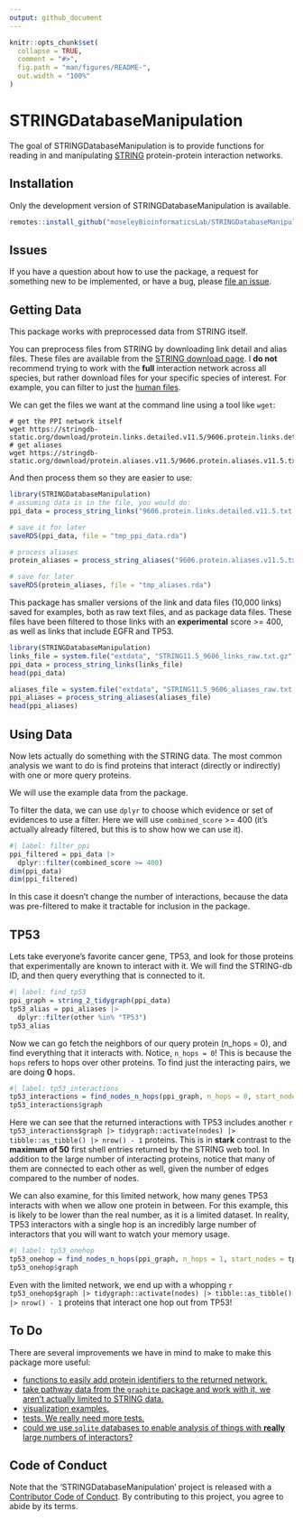 ```yaml
---
output: github_document
---
```


<!-- README.md is generated from README.Rmd. Please edit that file -->

```r
knitr::opts_chunk$set(
  collapse = TRUE,
  comment = "#>",
  fig.path = "man/figures/README-",
  out.width = "100%"
)
```
# STRINGDatabaseManipulation

The goal of STRINGDatabaseManipulation is to provide functions for reading in and manipulating [STRING](https://string-db.org/) protein-protein interaction networks.

## Installation

Only the development version of STRINGDatabaseManipulation is available. 

``` r
remotes::install_github("moseleyBioinformaticsLab/STRINGDatabaseManipulation")
```

## Issues

If you have a question about how to use the package, a request for something new to be implemented, or have a bug, please [file an issue](https://github.com/moseleyBioinformaticsLab/STRINGDatabaseManipulation/issues).

## Getting Data

This package works with preprocessed data from STRING itself. 

You can preprocess files from STRING by downloading link detail and alias files.
These files are available from the [STRING download page](https://string-db.org/cgi/download).
I **do not** recommend trying to work with the **full** interaction network across all species, but rather download files for your specific species of interest.
For example, you can filter to just the [human files](https://string-db.org/cgi/download?&species_text=Homo+sapiens).

We can get the files we want at the command line using a tool like `wget`:

```
# get the PPI network itself
wget https://stringdb-static.org/download/protein.links.detailed.v11.5/9606.protein.links.detailed.v11.5.txt.gz
# get aliases
wget https://stringdb-static.org/download/protein.aliases.v11.5/9606.protein.aliases.v11.5.txt.gz
``` 

And then process them so they are easier to use:

```r
library(STRINGDatabaseManipulation)
# assuming data is in the file, you would do:
ppi_data = process_string_links("9606.protein.links.detailed.v11.5.txt.gz")

# save it for later
saveRDS(ppi_data, file = "tmp_ppi_data.rda")

# process aliases
protein_aliases = process_string_aliases("9606.protein.aliases.v11.5.txt.gz")

# save for later
saveRDS(protein_aliases, file = "tmp_aliases.rda")
```

This package has smaller versions of the link and data files (10,000 links) saved for examples, both as raw text files, and as package data files.
These files have been filtered to those links with an **experimental** score >= 400, as well as links that include EGFR and TP53.

```r
library(STRINGDatabaseManipulation)
links_file = system.file("extdata", "STRING11.5_9606_links_raw.txt.gz", package = "STRINGDatabaseManipulation")
ppi_data = process_string_links(links_file)
head(ppi_data)

aliases_file = system.file("extdata", "STRING11.5_9606_aliases_raw.txt.gz", package = "STRINGDatabaseManipulation")
ppi_aliases = process_string_aliases(aliases_file)
head(ppi_aliases)
```

## Using Data

Now lets actually do something with the STRING data.
The most common analysis we want to do is find proteins that interact (directly or indirectly) with one or more query proteins.

We will use the example data from the package.

To filter the data, we can use `dplyr` to choose which evidence or set of evidences to use a filter.
Here we will use `combined_score` >= 400 (it's actually already filtered, but this is to show how we can use it).

```r
#| label: filter_ppi
ppi_filtered = ppi_data |>
  dplyr::filter(combined_score >= 400)
dim(ppi_data)
dim(ppi_filtered)
```

In this case it doesn't change the number of interactions, because the data was pre-filtered to make it tractable for inclusion in the package.

## TP53

Lets take everyone's favorite cancer gene, TP53, and look for those proteins that experimentally are known to interact with it.
We will find the STRING-db ID, and then query everything that is connected to it.

```r
#| label: find_tp53
ppi_graph = string_2_tidygraph(ppi_data)
tp53_alias = ppi_aliases |>
  dplyr::filter(other %in% "TP53")
tp53_alias
```

Now we can go fetch the neighbors of our query protein (n_hops = 0), and find everything that it interacts with.
Notice, `n_hops = 0`!
This is because the `hops` refers to hops over other proteins.
To find just the interacting pairs, we are doing **0** hops.

```r
#| label: tp53_interactions
tp53_interactions = find_nodes_n_hops(ppi_graph, n_hops = 0, start_nodes = tp53_alias$string)
tp53_interactions$graph
```

Here we can see that the returned interactions with TP53 includes another `r tp53_interactions$graph |> tidygraph::activate(nodes) |> tibble::as_tibble() |> nrow() - 1` proteins.
This is in **stark** contrast to the **maximum of 50** first shell entries returned by the STRING web tool.
In addition to the large number of interacting proteins, notice that many of them are connected to each other as well, given the number of edges compared to the number of nodes.


We can also examine, for this limited network, how many genes TP53 interacts with when we allow one protein in between.
For this example, this is likely to be lower than the real number, as it is a limited dataset.
In reality, TP53 interactors with a single hop is an incredibly large number of interactors that you will want to watch your memory usage.

```r
#| label: tp53_onehop
tp53_onehop = find_nodes_n_hops(ppi_graph, n_hops = 1, start_nodes = tp53_alias$string)
tp53_onehop$graph
```

Even with the limited network, we end up with a whopping `r tp53_onehop$graph |> tidygraph::activate(nodes) |> tibble::as_tibble() |> nrow() - 1` proteins that interact one hop out from TP53!

## To Do

There are several improvements we have in mind to make to make this package more useful:

* [functions to easily add protein identifiers to the returned network.](https://github.com/MoseleyBioinformaticsLab/STRINGDatabaseManipulation/issues/3)
* [take pathway data from the `graphite` package and work with it, we aren't actually limited to STRING data.](https://github.com/MoseleyBioinformaticsLab/STRINGDatabaseManipulation/issues/5)
* [visualization examples.](https://github.com/MoseleyBioinformaticsLab/STRINGDatabaseManipulation/issues/2)
* [tests. We really need more tests.](https://github.com/MoseleyBioinformaticsLab/STRINGDatabaseManipulation/issues/1)
* [could we use `sqlite` databases to enable analysis of things with **really** large numbers of interactors?](https://github.com/MoseleyBioinformaticsLab/STRINGDatabaseManipulation/issues/4)

## Code of Conduct

Note that the 'STRINGDatabaseManipulation' project is released with a [Contributor Code of Conduct](CODE_OF_CONDUCT.md). By contributing to this project, you agree to abide by its terms.

